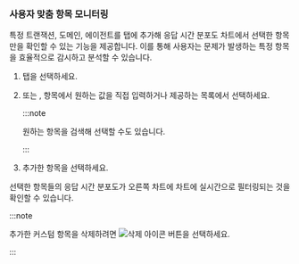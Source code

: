### 사용자 맞춤 항목 모니터링

특정 트랜잭션, 도메인, 에이전트를 <Cmdname sid="custom" className="uitext" /> 탭에 추가해 응답 시간 분포도 차트에서 선택한 항목만을 확인할 수 있는 기능을 제공합니다. 이를 통해 사용자는 문제가 발생하는 특정 항목을 효율적으로 감시하고 분석할 수 있습니다.

1. <Cmdname sid="custom" className="uitext" /> 탭을 선택하세요.

1. <Cmdname sid="transaction" className="uitext" /> 또는 <Cmdname sid="domain" className="uitext" />, <Cmdname sid="ip" className="uitext" /> 항목에서 원하는 값을 직접 입력하거나 제공하는 목록에서 선택하세요.

    <ImgLang img="txmap-custom-filter-add.png" desc="커스텀" />

    :::note

    원하는 항목을 검색해 선택할 수도 있습니다.

    :::

1. 추가한 항목을 선택하세요. 

    <ImgLang img="txmap-custom-filter-select.png" desc="커스텀" />

선택한 항목들의 응답 시간 분포도가 오른쪽 차트에 차트에 실시간으로 필터링되는 것을 확인할 수 있습니다.

:::note

추가한 커스텀 항목을 삭제하려면 ![삭제 아이콘](/img/ico-trash.svg) 버튼을 선택하세요.

:::